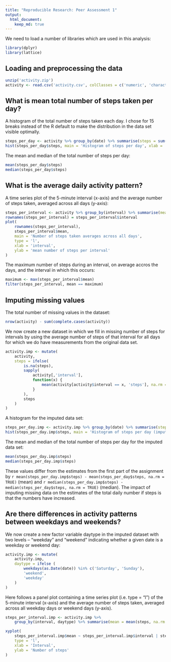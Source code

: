 ```yaml
---
title: "Reproducible Research: Peer Assessment 1"
output: 
  html_document:
    keep_md: true
---
```


We need to load a number of libraries which are used in this analysis:
```r
library(dplyr)
library(lattice)
```

## Loading and preprocessing the data

```r
unzip('activity.zip')
activity <- read.csv('activity.csv', colClasses = c('numeric', 'character', 'numeric'))
```

## What is mean total number of steps taken per day?

A histogram of the total number of steps taken each day. I chose for 15 breaks instead of the R default to make the distribution in the data set visible optimally.

```r
steps_per_day <- activity %>% group_by(date) %>% summarise(steps = sum(steps, na.rm = TRUE))
hist(steps_per_day$steps, main = 'Histogram of steps per day', xlab = 'Total steps per day', breaks = 15)
```

The mean and median of the total number of steps per day:

```r
mean(steps_per_day$steps)
median(steps_per_day$steps)
```

## What is the average daily activity pattern?

A time series plot of the 5-minute interval (x-axis) and the average number of steps taken, averaged across all days (y-axis):

```r
steps_per_interval <- activity %>% group_by(interval) %>% summarise(mean = mean(steps, na.rm = TRUE))
rownames(steps_per_interval) = steps_per_interval$interval
plot(
    rownames(steps_per_interval),
    steps_per_interval$mean, 
    main = 'Number of steps taken averages across all days', 
    type = 'l', 
    xlab = 'interval', 
    ylab = 'mean number of steps per interval'
)
```

The maximum number of steps during an interval, on average accros the days, and the interval in which this occurs:

```r
maximum <- max(steps_per_interval$mean)
filter(steps_per_interval, mean == maximum)
```

## Imputing missing values

The total number of missing values in the dataset:

```r
nrow(activity) - sum(complete.cases(activity))
```

We now create a new dataset in which we fill in missing number of steps for intervals by using the average number of steps of that interval for all days for which we do have measurements from the original data set.

```r
activity.imp <- mutate(
    activity,
    steps = ifelse(
        is.na(steps),
        sapply(
            activity[,'interval'],
            function(x) {
                mean(activity[activity$interval == x, 'steps'], na.rm = TRUE)
            }
        ),
        steps
    )
)
```

A histogram for the imputed data set:

```r
steps_per_day.imp <- activity.imp %>% group_by(date) %>% summarise(steps = sum(steps))
hist(steps_per_day.imp$steps, main = 'Histogram of steps per day (imputed data set)', xlab = 'Total steps per day', breaks = 15)
```

The mean and median of the total number of steps per day for the imputed data set:

```r
mean(steps_per_day.imp$steps)
median(steps_per_day.imp$steps)
```

These values differ from the estimates from the first part of the assignment by `r mean(steps_per_day.imp$steps) - mean(steps_per_day$steps, na.rm = TRUE)` (mean) and `r median(steps_per_day.imp$steps) - median(steps_per_day$steps, na.rm = TRUE)` (median). The impact of imputing missing data on the estimates of the total daily number if steps is that the numbers have increased.

## Are there differences in activity patterns between weekdays and weekends?

We now create a new factor variable daytype in the imputed dataset with two levels – “weekday” and “weekend” indicating whether a given date is a weekday or weekend day:

```r
activity.imp <- mutate(
    activity.imp,
    daytype = ifelse (
        weekdays(as.Date(date)) %in% c('Saturday', 'Sunday'),
        'weekend',
        'weekday'
    )
)
```

Here follows a panel plot containing a time series plot (i.e. type = "l") of the 5-minute interval (x-axis) and the average number of steps taken, averaged across all weekday days or weekend days (y-axis).

```r
steps_per_interval.imp <- activity.imp %>%
    group_by(interval, daytype) %>% summarise(mean = mean(steps, na.rm = TRUE))

xyplot(
    steps_per_interval.imp$mean ~ steps_per_interval.imp$interval | steps_per_interval.imp$daytype,        layout = c(1,2), 
    type = 'l',
    xlab = 'Interval',
    ylab = 'Number of steps'
)
```
